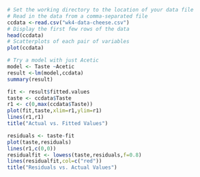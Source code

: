 
```r
# Set the working directory to the location of your data file
# Read in the data from a comma-separated file
ccdata <-read.csv("wk4-data-cheese.csv")
# Display the first few rows of the data
head(ccdata)
# Scatterplots of each pair of variables
plot(ccdata)
```

```r
# Try a model with just Acetic
model <- Taste ~Acetic
result <-lm(model,ccdata)
summary(result)
```

```r
fit <- result$fitted.values
taste <- ccdata$Taste
r1 <- c(0,max(ccdata$Taste))
plot(fit,taste,xlim=r1,ylim=r1)
lines(r1,r1)
title("Actual vs. Fitted Values")
```

```r
residuals <- taste-fit
plot(taste,residuals)
lines(r1,c(0,0))
residualfit <- lowess(taste,residuals,f=0.8)
lines(residualfit,col=c("red"))
title("Residuals vs. Actual Values")
```